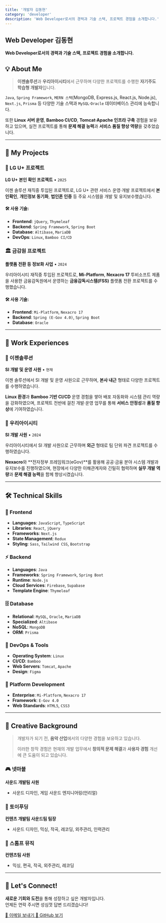 ```yaml
---
title: '개발자 김동현'
category: 'developer'
description: 'Web Developer로서의 경력과 기술 스택, 프로젝트 경험을 소개합니다.'
---
```


## Web Developer 김동현

**Web Developer로서의 경력과 기술 스택, 프로젝트 경험을 소개합니다.**

## 💡 About Me

<div className="about-intro">
  
> **이젠솔루션**과 **우리아이시티**에서 근무하며 다양한 프로젝트를 수행한 **자기주도 학습형 개발자**입니다.

`Java`, `Spring Framework`, `MERN 스택`(MongoDB, Express.js, React.js, Node.js), `Next.js`, `Prisma` 등 다양한 기술 스택과 `MySQL`·`Oracle` 데이터베이스 관리에 능숙합니다.

또한 **Linux 서버 운영**, **Bamboo CI/CD**, **Tomcat·Apache 인프라 구축** 경험을 보유하고 있으며, 실전 프로젝트를 통해 **문제 해결 능력**과 **서비스 품질 향상 역량**을 갖추었습니다.

</div>

---

## 🚀 My Projects

<div className="project-card">

### 📱 LG U+ 프로젝트

**LG U+ 본인 확인 프로젝트** • `2025`

이젠 솔루션 재직중 투입된 프로젝트로, LG U+ 관련 서비스 운영·개발 프로젝트에서 **본인확인**, **개인정보 동기화**, **법인폰 인증** 등 주요 시스템을 개발 및 유지보수했습니다.

#### 🛠 사용 기술:

- **Frontend**: `jQuery`, `Thymeleaf`
- **Backend**: `Spring Framework`, `Spring Boot`
- **Database**: `Altibase`, `MariaDB`
- **DevOps**: `Linux`, `Bamboo CI/CD`

</div>

<div className="project-card">

### 🏛 금감원 프로젝트

**플랫폼 전환 등 정보화 사업** • `2024`

우리아이시티 재직중 투입된 프로젝트로, **Mi-Platform**, **Nexacro 17** 투비소프트 제품을 사용한 금융감독원에서 운영하는 **금융감독시스템(FSS)** 플랫폼 전환 프로젝트를 수행했습니다.

#### 🛠 사용 기술:

- **Frontend**: `Mi-Platform`, `Nexacro 17`
- **Backend**: `Spring (E-Gov 4.0)`, `Spring Boot`
- **Database**: `Oracle`

</div>

---

## 💼 Work Experiences

<div className="experience-card">

### 🏢 이젠솔루션

**SI 개발 및 운영 사원** • `현재`

이젠 솔루션에서 SI 개발 및 운영 사원으로 근무하며, **본사 내근** 형태로 다양한 프로젝트를 수행하였습니다.

**Linux 환경**과 **Bamboo 기반 CI/CD** 운영 경험을 쌓아 배포 자동화와 시스템 관리 역량을 강화하였으며, 프로젝트 전반에 걸친 개발·운영 업무를 통해 **서비스 안정성**과 **품질 향상**에 기여하였습니다.

</div>

<div className="experience-card secondary">

### 🏢 우리아이시티

**SI 개발 사원** • `2024`

우리아이시티에서 SI 개발 사원으로 근무하며 **외근** 형태로 팀 단위 파견 프로젝트를 수행하였습니다.

**Nexacro**와 **전자정부 프레임워크(eGov)**를 활용해 공공·금융 분야 시스템 개발과 유지보수를 진행하였으며, 현장에서 다양한 이해관계자와 긴밀히 협력하며 **실무 개발 역량**과 **문제 해결 능력**을 함께 향상시켰습니다.

</div>

---

## 🛠 Technical Skills

<div className="skills-grid">

<div className="skill-category frontend">

### 🎨 Frontend

- **Languages**: `JavaScript`, `TypeScript`
- **Libraries**: `React`, `jQuery`
- **Frameworks**: `Next.js`
- **State Management**: `Redux`
- **Styling**: `Sass`, `Tailwind CSS`, `Bootstrap`

</div>

<div className="skill-category backend">

### ⚡ Backend

- **Languages**: `Java`
- **Frameworks**: `Spring Framework`, `Spring Boot`
- **Runtime**: `Node.js`
- **Cloud Services**: `Firebase`, `Supabase`
- **Template Engine**: `Thymeleaf`

</div>

<div className="skill-category database">

### 🗄 Database

- **Relational**: `MySQL`, `Oracle`, `MariaDB`
- **Specialized**: `Altibase`
- **NoSQL**: `MongoDB`
- **ORM**: `Prisma`

</div>

<div className="skill-category devops">

### 🔧 DevOps & Tools

- **Operating System**: `Linux`
- **CI/CD**: `Bamboo`
- **Web Servers**: `Tomcat`, `Apache`
- **Design**: `Figma`

</div>

<div className="skill-category platform">

### 📱 Platform Development

- **Enterprise**: `Mi-Platform`, `Nexacro 17`
- **Framework**: `E-Gov 4.0`
- **Web Standards**: `HTML5`, `CSS3`

</div>

</div>

---

## 🎵 Creative Background

<div className="creative-background">

> 개발자가 되기 전, **음악 산업**에서의 다양한 경험을 보유하고 있습니다.
>
> 이러한 창작 경험은 현재의 개발 업무에서 **창의적 문제 해결**과 **사용자 경험** 개선에 큰 도움이 되고 있습니다.

### 🎮 넷마블

**사운드 개발팀 사원**

- 사운드 디자인, 게임 사운드 엔지니어링(언리얼)

### 🧸 토이푸딩

**컨텐츠 개발팀 사운드팀 팀장**

- 사운드 디자인, 믹싱, 작곡, 레코딩, 외주관리, 인력관리

### 🎵 스톰프 뮤직

**컨텐츠팀 사원**

- 믹싱, 편곡, 작곡, 외주관리, 레코딩

</div>

---

<div className="contact-section">

## 💌 Let's Connect!

**새로운 기회와 도전**을 통해 성장하고 싶은 개발자입니다.  
언제든 연락 주시면 성심껏 답변 드리겠습니다!

<div className="contact-buttons">
  <a href="mailto:dhk9309@gmail.com" className="contact-button">
    📧 이메일 보내기
  </a>
  <a href="https://github.com/dongdongdongk" target="_blank" className="contact-button github">
    🔗 GitHub 보기
  </a>
</div>

</div>
